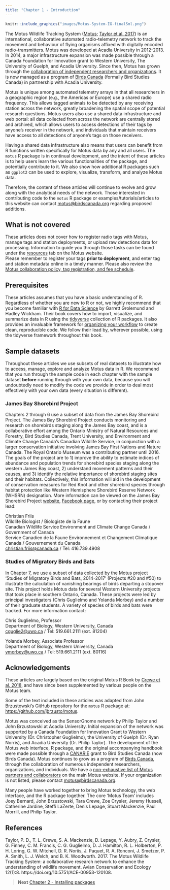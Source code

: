 ```yaml
---
title: "Chapter 1 - Introduction"
---
```


```r
knitr::include_graphics("images/Motus-System-IG-finalSml.png")
```


The Motus Wildlife Tracking System ([Motus](https://www.motus.org); [Taylor et al. 2017](#references)) is an international, collaborative automated radio-telemetry network to track the movement and behaviour of flying organisms affixed with digitally encoded radio-transmitters. 
Motus was developed at Acadia University in 2012-2013. 
In 2014, a major infrastructure expansion was made possible through a Canada Foundation for Innovation grant to Western University, The University of Guelph, and Acadia University. 
Since then, Motus has grown through the [collaboration of independent researchers and organizations](https://motus.org/about/). 
It is now managed as a program of [Birds Canada](https://www.birdscanada.org) (formally Bird Studies Canada) in partnership with Acadia University. 

Motus is unique among automated telemetry arrays in that all researchers in a geographic region (e.g., the Americas or Europe) use a shared radio frequency. 
This allows tagged animals to be detected by any receiving station across the network, greatly broadening the spatial scope of potential research questions. 
Motus users also use a shared data infrastructure and web portal: all data collected from across the network are centrally stored and archived, which allows users to access detections of their tags by anyone's receiver in the network, and individuals that maintain receivers have access to all detections of anyone's tags on those receivers.

Having a shared data infrastructure also means that users can benefit from R functions written specifically for Motus data by any and all users. 
The `motus` R package is in continual development, and the intent of these articles is to help users learn the various functionalities of the package, and potentially contribute to it. 
We also show how additional R packages such as `ggplot2` can be used to explore, visualize, transform, and analyze Motus data. 

Therefore, the content of these articles will continue to evolve and grow along with the analytical needs of the network. 
Those interested in contributing code to the `motus` R package or examples/tutorials/articles to this website can contact <motus@birdscanada.org> regarding proposed additions.  

## What is not covered

These articles does not cover how to register radio tags with Motus, manage tags and station deployments, or upload raw detections data for processing.
Information to guide you through those tasks can be found under the [resources](https://motus.org/resources/) tab on the Motus website.  
Please remember to register your tags **prior to deployment**, and enter tag and station metadata online in a timely manner. 
Please also review the [Motus collaboration policy, tag registration, and fee schedule](https://motus.org/policy/).

## Prerequisites

These articles assumes that you have a basic understanding of R. 
Regardless of whether you are new to R or not, we highly recommend that you become familiar with [R for Data Science](http://r4ds.had.co.nz/) by Garrett Grolemund and Hadley Wickham. 
Their book covers how to import, visualize, and summarize data in R using the [tidyverse](https://www.tidyverse.org/) collection of R packages. 
It also provides an invaluable framework for [organizing your workflow](http://r4ds.had.co.nz/workflow-projects.html) to create clean, reproducible code. 
We follow their lead by, wherever possible, using the tidyverse framework throughout this book.

## Sample datasets

Throughout these articles we use subsets of real datasets to illustrate how to access, manage, explore and analyze Motus data in R. 
We recommend that you run through the sample code in each chapter with the sample dataset **before** running through with your own data, because you will undoubtedly need to modify the code we provide in order to deal most effectively with your own data (every situation is different).

### James Bay Shorebird Project
Chapters 2 through 6 use a subset of data from the James Bay Shorebird Project. 
The James Bay Shorebird Project conducts monitoring and research on shorebirds staging along the James Bay coast, and is a collaborative effort among the Ontario Ministry of Natural Resources and Forestry, Bird Studies Canada, Trent University, and Environment and Climate Change Canada's Canadian Wildlife Service, in conjunction with a larger conservation initiative involving James Bay First Nations and Nature Canada. 
The Royal Ontario Museum was a contributing partner until 2016. 
The goals of the project are to 
1) improve the ability to estimate indices of abundance and population trends for shorebird species staging along the western James Bay coast, 
2) understand movement patterns and their causes, and 
3) identify the relative importance of shorebird staging sites and their habitats. Collectively, this information will aid in the development of conservation measures for Red Knot and other shorebird species through habitat protection like Western Hemisphere Shorebird Reserve Network (WHSRN) designation. 
More information can be viewed on the 
James Bay Shorebird Project [website](https://www.jamesbayshorebirdproject.com/), 
[Facebook page](https://www.facebook.com/jamesbayshorebirdproject/), 
or by contacting their project lead:

Christian Friis  
Wildlife Biologist / Biologiste de la Faune   
Canadian Wildlife Service Environment and Climate Change Canada / Government of Canada   
Service Canadien de la Faune Environnement et Changement Climatique Canada / Gouvernement du Canada  
<christian.friis@canada.ca> / Tel: 416.739.4908

### Studies of Migratory Birds and Bats
In Chapter 7, we use a subset of data collected by the Motus project 'Studies of Migratory Birds and Bats, 2014-2017' (Projects #20 and #50) to illustrate the calculation of vanishing bearings of birds departing a stopover site. 
This project holds Motus data for several Western University projects that took place in southern Ontario, Canada. 
These projects were led by principal investigators (Chris Guglielmo and Yolanda Morbey) and a number of their graduate students. 
A variety of species of birds and bats were tracked. 
For more information contact:

Chris Guglielmo, Professor    
Department of Biology, Western University, Canada   
<cguglie2@uwo.ca> / Tel: 519.661.2111 (ext. 81204)

Yolanda Morbey, Associate Professor  
Department of Biology, Western University, Canada  
<ymorbey@uwo.ca> / Tel: 519.661.2111 (ext. 80116)

## Acknowledgements

These articles are largely based on the original Motus R Book by [Crewe et al. 2018](https://motus.org/motusRBook/archives/MotusRBook2018-01.pdf), and have since been supplemented by various people on the Motus team.

Some of the text included in these articles was adapted from John Brzustowski's GitHub repository for the `motus` R package at: <https://github.com/jbrzusto/motus>.

Motus was conceived as the SensorGnome network by Philip Taylor and John Brzustowski at Acadia University. 
Initial expansion of the network was supported by a Canada Foundation for Innovation Grant to Western University (Dr. Christopher Guglielmo), the University of Guelph (Dr. Ryan Norris), and Acadia University (Dr. Philip Taylor). 
The development of the Motus web interface, R package, and the original accompanying handbook were made possible through a [CANARIE](https://www.canarie.ca/) grant to Bird Studies Canada (now Birds Canada).
Motus continues to grow as a program of [Birds Canada](https://www.birdscanada.org/), through the collaboration of numerous independent researchers, organizations, and individuals. 
We have a [non-exhaustive list of Motus partners and collaborators](https://motus.org/data/partners.jsp) on the main Motus website. 
If your organization is not listed, please contact <motus@birdscanada.org>.

Many people have worked together to bring Motus technology, the web interface, and the R package together.
The core 'Motus Team' includes Joey Bernard, John Brzustowski, Tara Crewe, Zoe Crysler, Jeremy Hussell, Catherine Jardine, Steffi LaZerte, Denis Lepage, Stuart Mackenzie, Paul Morrill, and Philip Taylor.

## References

Taylor, P. D., T. L. Crewe, S. A. Mackenzie, D. Lepage, Y. Aubry, Z. Crysler, G. Finney, C. M. Francis, C. G. Guglielmo, D. J. Hamilton, R. L. Holberton, P. H. Loring, G. W. Mitchell, D. R. Noriis, J. Paquet, R. A. Ronconi, J. Smetzer, P. A. Smith, L. J. Welch, and B. K. Woodworth. 2017. The Motus Wildlife Tracking System: a collaborative research network to enhance the understanding of wildlife movement. Avian Conservation and Ecology 12(1):8. https://doi.org/10.5751/ACE-00953-120108.

> **Next** [Chapter 2 - Installing packages](02-installing-packages.html)